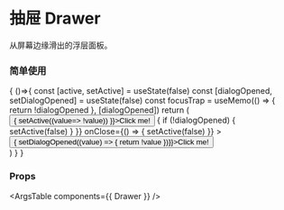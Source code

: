 
<Meta title="组件/抽屉 Drawer" component={Drawer} />

# 抽屉 Drawer

从屏幕边缘滑出的浮层面板。

### 简单使用

<Canvas>
  <Story name="Drawer"> {
    ()=>{
      const [active, setActive] = useState(false)
      const [dialogOpened, setDialogOpened] = useState(false)
      const focusTrap = useMemo(() => {
        return !dialogOpened
      }, [dialogOpened])
      return (
        <div>
          <Button onClick={() => { setActive((value=> !value)) }}>Click me!</Button>
          <Drawer
            active={active}
            focusTrap={focusTrap}
            onClickAway={() => {
              if (!dialogOpened) {
                setActive(false)
              }
            }}
            onClose={() => {
              setActive(false)
            }}
          >
            <Button onClick={() => { setDialogOpened((value) => { return !value })}}>Click me!</Button>
            <Dialog
              open={dialogOpened}
              focusTrap={true}
              onClickAway={() => {
                setDialogOpened(false)
              }}
              onClose={() => {
                setDialogOpened(false)
              }}
            >
              <div style={{ width: 400, height: 300 }}>
                <h1 style={{ marginTop: 0 }}>Lorem Ipsum</h1>
                <p>Lorem ipsum dolor sit amet, consectetur adipiscing elit. Maecenas lorem nulla, malesuada ut sagittis sit amet, vulputate in leo.</p>
              </div>
              <div className="flex flex-row justify-end">
                <Button
                  onClick={() => { setDialogOpened((value) => { return !value })}}
                >
                  Close
                </Button>
                <Button
                  styling={{ type: 'primary' }}
                  className="ml-2"
                  onClick={() => { setDialogOpened((value) => { return !value })}}
                >
                  Confirm
                </Button>
              </div>
            </Dialog>
          </Drawer>
        </div>
      )
    }
  } </Story>
</Canvas>

### Props

<ArgsTable components={{ Drawer }} />